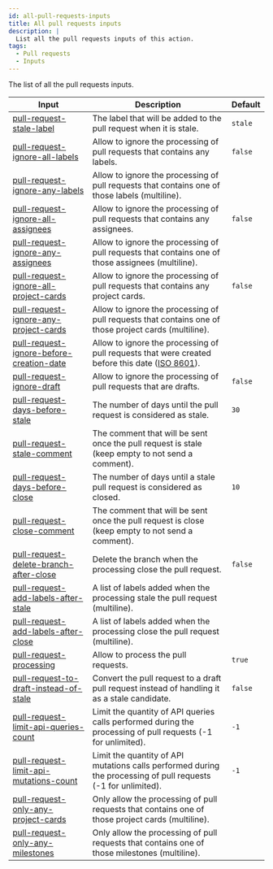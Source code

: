 ```yaml
---
id: all-pull-requests-inputs
title: All pull requests inputs
description: |
  List all the pull requests inputs of this action.
tags:
  - Pull requests
  - Inputs
---
```


The list of all the pull requests inputs.

| Input                                                                                      | Description                                                                                                                                            | Default |
| ------------------------------------------------------------------------------------------ | ------------------------------------------------------------------------------------------------------------------------------------------------------ | ------- |
| [pull-request-stale-label](pull-request-stale-label-input)                                 | The label that will be added to the pull request when it is stale.                                                                                     | `stale` |
| [pull-request-ignore-all-labels](pull-request-ignore-all-labels-input)                     | Allow to ignore the processing of pull requests that contains any labels.                                                                              | `false` |
| [pull-request-ignore-any-labels](pull-request-ignore-any-labels-input)                     | Allow to ignore the processing of pull requests that contains one of those labels (multiline).                                                         |         |
| [pull-request-ignore-all-assignees](pull-request-ignore-all-assignees-input)               | Allow to ignore the processing of pull requests that contains any assignees.                                                                           | `false` |
| [pull-request-ignore-any-assignees](pull-request-ignore-any-assignees-input)               | Allow to ignore the processing of pull requests that contains one of those assignees (multiline).                                                      |         |
| [pull-request-ignore-all-project-cards](pull-request-ignore-all-project-cards-input)       | Allow to ignore the processing of pull requests that contains any project cards.                                                                       | `false` |
| [pull-request-ignore-any-project-cards](pull-request-ignore-any-project-cards-input)       | Allow to ignore the processing of pull requests that contains one of those project cards (multiline).                                                  |         |
| [pull-request-ignore-before-creation-date](pull-request-ignore-before-creation-date-input) | Allow to ignore the processing of pull requests that were created before this date ([ISO 8601](https://moment.github.io/luxon/#/parsing?id=iso-8601)). |         |
| [pull-request-ignore-draft](pull-request-ignore-draft-input)                               | Allow to ignore the processing of pull requests that are drafts.                                                                                       | `false` |
| [pull-request-days-before-stale](pull-request-days-before-stale-input)                     | The number of days until the pull request is considered as stale.                                                                                      | `30`    |
| [pull-request-stale-comment](pull-request-stale-comment-input)                             | The comment that will be sent once the pull request is stale (keep empty to not send a comment).                                                       |         |
| [pull-request-days-before-close](pull-request-days-before-close-input)                     | The number of days until a stale pull request is considered as closed.                                                                                 | `10`    |
| [pull-request-close-comment](pull-request-close-comment-input)                             | The comment that will be sent once the pull request is close (keep empty to not send a comment).                                                       |         |
| [pull-request-delete-branch-after-close](pull-request-delete-branch-after-close-input)     | Delete the branch when the processing close the pull request.                                                                                          | `false` |
| [pull-request-add-labels-after-stale](pull-request-add-labels-after-stale-input)           | A list of labels added when the processing stale the pull request (multiline).                                                                         |         |
| [pull-request-add-labels-after-close](pull-request-add-labels-after-close-input)           | A list of labels added when the processing close the pull request (multiline).                                                                         |         |
| [pull-request-processing](pull-request-processing-input)                                   | Allow to process the pull requests.                                                                                                                    | `true`  |
| [pull-request-to-draft-instead-of-stale](pull-request-to-draft-instead-of-stale-input)     | Convert the pull request to a draft pull request instead of handling it as a stale candidate.                                                          | `false` |
| [pull-request-limit-api-queries-count](pull-request-limit-api-queries-count-input)         | Limit the quantity of API queries calls performed during the processing of pull requests (-1 for unlimited).                                           | `-1`    |
| [pull-request-limit-api-mutations-count](pull-request-limit-api-mutations-count-input)     | Limit the quantity of API mutations calls performed during the processing of pull requests (-1 for unlimited).                                         | `-1`    |
| [pull-request-only-any-project-cards](pull-request-only-any-project-cards-input)           | Only allow the processing of pull requests that contains one of those project cards (multiline).                                                       |         |
| [pull-request-only-any-milestones](pull-request-only-any-milestones-input)                 | Only allow the processing of pull requests that contains one of those milestones (multiline).                                                          |         |
